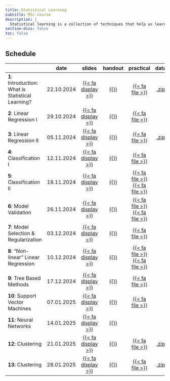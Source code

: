 ```yaml
---
title: Statistical Learning
subtitle: MSc course 
description: |
  Statistical learning is a collection of techniques that help us learn from complex data structures to determine trends and predict future outcomes. In essence, it moves beyond the statistical inference problem of finding a model to explain the data generation process to finding a predictive function based on the data. This course is an introduction to the theory and application of both supervised and unsupervised statistical learning techniques, and provides the skills to apply and evaluate them. Programming in the statistical software R will be used throughout the course to provide hands-on training and practical examples
section-divs: false
toc: false
---
```




## Schedule

|                                                    | date       |slides  | handout| practical | data | 
|----------------------------------------------------|------------|:------:|:------:|:---------:|:---------:|
| **1**:  Introduction: What is Statistical Learning? | 22.10.2024 | [{{< fa display >}}](https://termehs.github.io/statlearn01-intro)  | [{{<fa file-pdf >}}](material/01-intro-ho.pdf)| [{{< fa file >}}](material/01-R-you-ready.qmd)   |  [.zip](material/01-data.zip)|
| **2**: Linear Regression I | 29.10.2024 | [{{< fa display >}}](https://termehs.github.io/statlearn02-linreg-I) |  [{{<fa file-pdf >}}](material/02-linregI-ho.pdf) |  [{{< fa file >}}](material/02-linear-regression-I.qmd)   |  |
| **3**: Linear Regression II | 05.11.2024 | [{{< fa display >}}](https://termehs.github.io/statlearn03-linreg-II) |  [{{<fa file-pdf >}}](material/03-linregII-ho.pdf) |  [{{< fa file >}}](material/03-linear-regression-II.qmd)   | [.zip](material/03-data.zip) |
| **4**: Classification I | 12.11.2024 | [{{< fa display >}}](https://termehs.github.io/statlearn04-class-I) |  [{{<fa file-pdf >}}](material/04-class-I-ho.pdf) |  [{{< fa file >}}](material/04-classification-I.qmd)   | |
| **5**: Classification II | 19.11.2024 | [{{< fa display >}}](https://termehs.github.io/statlearn05-class-II) |  [{{<fa file-pdf >}}](material/05-class-II-ho.pdf) |  [{{< fa file >}}](material/05-knn-reg-class.qmd)   [{{< fa file >}}](material/05_Class-II.qmd)| |
| **6**: Model Validation| 26.11.2024 | [{{< fa display >}}](https://termehs.github.io/statlearn06-mod-val) |  [{{<fa file-pdf >}}](material/06-model-validation-ho.pdf) |  [{{< fa file >}}](material/06-model-validation-1.qmd)  [{{< fa file >}}](material/06_Model_Validation_Resampling.qmd)  |
| **7**: Model Selection & Regularization| 03.12.2024 | [{{< fa display >}}](https://termehs.github.io/statlearn07-mod-sel-regul) |  [{{<fa file-pdf >}}](material/07-model-selection-regularization-ho.pdf) |   [{{< fa file >}}](material/07_model_selection_regularization.qmd)  | 
| **8**: "Non-linear" Linear Regression | 10.12.2024 | [{{< fa display >}}](https://termehs.github.io/statlearn08-non-linearity) |  [{{<fa file-pdf >}}](material/08-non-linearity-ho.pdf) |   [{{< fa file >}}](material/08-nonlinearity.qmd)  [{{< fa file >}}](material/08_nonlinear_modeling.qmd) | 
| **9**: Tree Based Methods| 17.12.2024 | [{{< fa display >}}](https://termehs.github.io/statlearn09-tree-based-methods) |  [{{<fa file-pdf >}}](material/09-tree-based-methods-ho.pdf) |   [{{< fa file >}}](material/09_Trees.qmd)  | 
| **10**: Support Vector Machines| 07.01.2025 | [{{< fa display >}}](https://termehs.github.io/statlearn10-support-vector-machines) |  [{{<fa file-pdf >}}](material/10-support-vector-machines-ho.pdf) |    [{{< fa file >}}](material/10_SVM.qmd)  | 
| **11**: Neural Networks| 14.01.2025 | [{{< fa display >}}](https://termehs.github.io/statlearn11-neural-networks) |  [{{<fa file-pdf >}}](material/11-neural-networks-ho.pdf) |     | 
| **12**: Clustering | 21.01.2025 | [{{< fa display >}}](https://termehs.github.io/statlearn12-clustering) |  [{{<fa file-pdf >}}](material/12-clustering-ho.pdf) |    [{{< fa file >}}](material/12_Clustering.qmd)   | [.zip](material/12-data.zip)|
| **13**: Clustering | 28.01.2025 | [{{< fa display >}}](https://termehs.github.io/statlearn13-pca) |  [{{<fa file-pdf >}}](material/13-pca-ho.pdf) |    [{{< fa file >}}](material/13-pca.qmd)   | [.zip](material/13-data.zip)|
